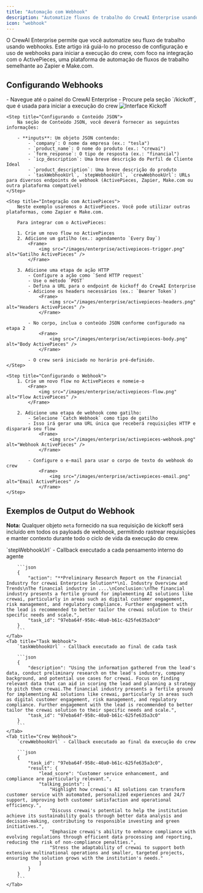 ```yaml
---
title: "Automação com Webhook"
description: "Automatize fluxos de trabalho do CrewAI Enterprise usando webhooks com plataformas como ActivePieces, Zapier e Make.com"
icon: "webhook"
---
```


O CrewAI Enterprise permite que você automatize seu fluxo de trabalho usando webhooks. Este artigo irá guiá-lo no processo de configuração e uso de webhooks para iniciar a execução do crew, com foco na integração com o ActivePieces, uma plataforma de automação de fluxos de trabalho semelhante ao Zapier e Make.com.

## Configurando Webhooks

<Steps>
    <Step title="Acessando a Interface de Kickoff">
        - Navegue até o painel do CrewAI Enterprise
        - Procure pela seção `/kickoff`, que é usada para iniciar a execução do crew
            <Frame>
                <img src="/images/enterprise/kickoff-interface.png" alt="Interface Kickoff" />
            </Frame>
    </Step>

    <Step title="Configurando o Conteúdo JSON">
        Na seção de Conteúdo JSON, você deverá fornecer as seguintes informações:

        - **inputs**: Um objeto JSON contendo:
            - `company`: O nome da empresa (ex.: "tesla")
            - `product_name`: O nome do produto (ex.: "crewai")
            - `form_response`: O tipo de resposta (ex.: "financial")
            - `icp_description`: Uma breve descrição do Perfil de Cliente Ideal
            - `product_description`: Uma breve descrição do produto
            - `taskWebhookUrl`, `stepWebhookUrl`, `crewWebhookUrl`: URLs para diversos endpoints de webhook (ActivePieces, Zapier, Make.com ou outra plataforma compatível)
    </Step>

    <Step title="Integração com ActivePieces">
        Neste exemplo usaremos o ActivePieces. Você pode utilizar outras plataformas, como Zapier e Make.com.

        Para integrar com o ActivePieces:

        1. Crie um novo flow no ActivePieces
        2. Adicione um gatilho (ex.: agendamento `Every Day`)
            <Frame>
                <img src="/images/enterprise/activepieces-trigger.png" alt="Gatilho ActivePieces" />
            </Frame>

        3. Adicione uma etapa de ação HTTP
            - Configure a ação como `Send HTTP request`
            - Use o método `POST`
            - Defina a URL para o endpoint de kickoff do CrewAI Enterprise
            - Adicione os headers necessários (ex.: `Bearer Token`)
                <Frame>
                    <img src="/images/enterprise/activepieces-headers.png" alt="Headers ActivePieces" />
                </Frame>

            - No corpo, inclua o conteúdo JSON conforme configurado na etapa 2
                <Frame>
                    <img src="/images/enterprise/activepieces-body.png" alt="Body ActivePieces" />
                </Frame>

            - O crew será iniciado no horário pré-definido.
    </Step>

    <Step title="Configurando o Webhook">
        1. Crie um novo flow no ActivePieces e nomeie-o
            <Frame>
                <img src="/images/enterprise/activepieces-flow.png" alt="Flow ActivePieces" />
            </Frame>

        2. Adicione uma etapa de webhook como gatilho:
            - Selecione `Catch Webhook` como tipo de gatilho
            - Isso irá gerar uma URL única que receberá requisições HTTP e disparará seu flow
                <Frame>
                    <img src="/images/enterprise/activepieces-webhook.png" alt="Webhook ActivePieces" />
                </Frame>

            - Configure o e-mail para usar o corpo de texto do webhook do crew
                <Frame>
                    <img src="/images/enterprise/activepieces-email.png" alt="Email ActivePieces" />
                </Frame>
    </Step>
</Steps>

## Exemplos de Output do Webhook

**Nota:** Qualquer objeto `meta` fornecido na sua requisição de kickoff será incluído em todos os payloads de webhook, permitindo rastrear requisições e manter contexto durante todo o ciclo de vida da execução do crew.

<Tabs>
    <Tab title="Step Webhook">
        `stepWebhookUrl` - Callback executado a cada pensamento interno do agente

        ```json
        {
            "action": "**Preliminary Research Report on the Financial Industry for crewai Enterprise Solution**\n1. Industry Overview and Trends\nThe financial industry in ....\nConclusion:\nThe financial industry presents a fertile ground for implementing AI solutions like crewai, particularly in areas such as digital customer engagement, risk management, and regulatory compliance. Further engagement with the lead is recommended to better tailor the crewai solution to their specific needs and scale.",
            "task_id": "97eba64f-958c-40a0-b61c-625fe635a3c0"
        }
        ```
    </Tab>
    <Tab title="Task Webhook">
        `taskWebhookUrl` - Callback executado ao final de cada task

        ```json
        {
            "description": "Using the information gathered from the lead's data, conduct preliminary research on the lead's industry, company background, and potential use cases for crewai. Focus on finding relevant data that can aid in scoring the lead and planning a strategy to pitch them crewai.The financial industry presents a fertile ground for implementing AI solutions like crewai, particularly in areas such as digital customer engagement, risk management, and regulatory compliance. Further engagement with the lead is recommended to better tailor the crewai solution to their specific needs and scale.",
            "task_id": "97eba64f-958c-40a0-b61c-625fe635a3c0"
        }
        ```
    </Tab>
    <Tab title="Crew Webhook">
        `crewWebhookUrl` - Callback executado ao final da execução do crew

        ```json
        {
            "task_id": "97eba64f-958c-40a0-b61c-625fe635a3c0",
            "result": {
                "lead_score": "Customer service enhancement, and compliance are particularly relevant.",
                "talking_points": [
                    "Highlight how crewai's AI solutions can transform customer service with automated, personalized experiences and 24/7 support, improving both customer satisfaction and operational efficiency.",
                    "Discuss crewai's potential to help the institution achieve its sustainability goals through better data analysis and decision-making, contributing to responsible investing and green initiatives.",
                    "Emphasize crewai's ability to enhance compliance with evolving regulations through efficient data processing and reporting, reducing the risk of non-compliance penalties.",
                    "Stress the adaptability of crewai to support both extensive multinational operations and smaller, targeted projects, ensuring the solution grows with the institution's needs."
                ]
            }
        }
        ```
    </Tab>
</Tabs>